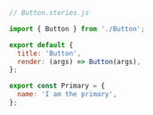 ```js
// Button.stories.js

import { Button } from './Button';

export default {
  title: 'Button',
  render: (args) => Button(args),
};

export const Primary = {
  name: 'I am the primary',
};
```
